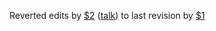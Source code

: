 Reverted edits by [[Special:Contributions/$2|$2]] ([[User talk:$2|talk]]) to last revision by [[User:$1|$1]]